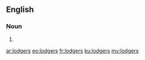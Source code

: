 ==English==

===Noun===
{{head|en|noun plural form}}

# {{plural of|lodger|lang=en}}

[[ar:lodgers]]
[[eo:lodgers]]
[[fr:lodgers]]
[[ku:lodgers]]
[[my:lodgers]]
